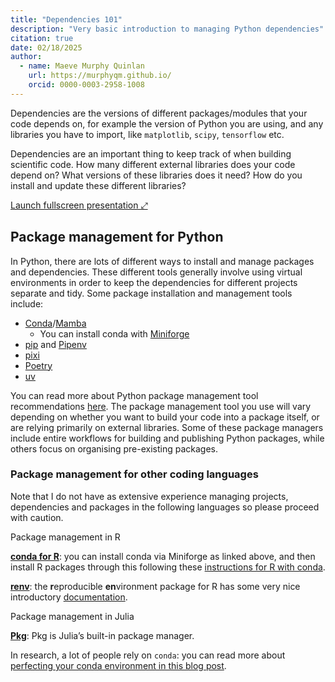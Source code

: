 ```yaml
---
title: "Dependencies 101"
description: "Very basic introduction to managing Python dependencies"
citation: true
date: 02/18/2025
author:
  - name: Maeve Murphy Quinlan
    url: https://murphyqm.github.io/
    orcid: 0000-0003-2958-1008
---
```


Dependencies are the versions of different packages/modules that your code depends on, for example the version of Python you are using, and any libraries you have to import, like `matplotlib`, `scipy`, `tensorflow` etc.

Dependencies are an important thing to keep track of when building scientific code. How many different external libraries does your code depend on? What versions of these libraries does it need? How do you install and update these different libraries?

[<a href="dep-pres.qmd" target="_blank">Launch fullscreen presentation ⤢ </a>]{.btn .btn-outline-primary .btn role="button" data-toggle="tooltip" title="Launch presentation in a new tab"}


## Package management for Python

In Python, there are lots of different ways to install and manage packages and dependencies. These different tools generally involve using virtual environments
in order to keep the dependencies for different projects separate and tidy.
Some package installation and management tools include:

- [Conda](https://conda.io/projects/conda/en/latest/user-guide/getting-started.html)/[Mamba](https://mamba.readthedocs.io/en/latest/)
    - You can install conda with [Miniforge](https://github.com/conda-forge/miniforge)
- [pip](https://packaging.python.org/en/latest/key_projects/#pip) and [Pipenv](https://packaging.python.org/en/latest/key_projects/#pipenv)
- [pixi](https://pixi.sh/v0.18.0/basic_usage/)
- [Poetry](https://python-poetry.org/)
- [uv](https://github.com/astral-sh/uv)

You can read more about Python package management tool recommendations [here](https://packaging.python.org/en/latest/guides/tool-recommendations/). The package management tool you use will vary depending on whether you want to build your code into a package itself, or are relying primarily on external libraries. Some of these package managers include entire workflows for building and publishing Python packages, while others focus on organising pre-existing packages.

::: {.box-lb}
### Package management for other coding languages

Note that I do not have as extensive experience managing projects, dependencies and packages in the following languages so please proceed with caution.

[Package management in R]{.extra}

[**conda for R**](https://docs.anaconda.com/working-with-conda/packages/using-r-language/): you can install conda via Miniforge as linked above, and then install R packages through this following these [instructions for R with conda](https://docs.anaconda.com/working-with-conda/packages/using-r-language/).

[**renv**](https://rstudio.github.io/renv/index.html): the **r**eproducible **en**vironment package for R has some very nice introductory [documentation](https://rstudio.github.io/renv/articles/renv.html).


[Package management in Julia]{.extra}

[**Pkg**](https://docs.julialang.org/en/v1/stdlib/Pkg/): Pkg is Julia's built-in package manager.

:::

In research, a lot of people rely on `conda`: you can read more about [perfecting your conda environment in this blog post](https://murphyqm.github.io/posts/2024-11-27-conda-envs/).